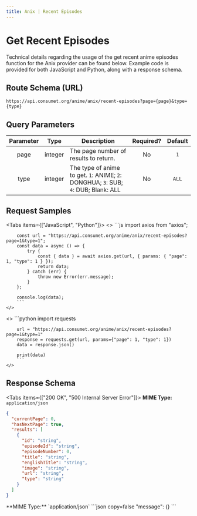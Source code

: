 ```yaml
---
title: Anix | Recent Episodes
---
```



# Get Recent Episodes

Technical details regarding the usage of the get recent anime episodes function for the Anix provider can be found below. Example code is provided for both JavaScript and Python, along with a response schema.

## Route Schema (URL)

```
https://api.consumet.org/anime/anix/recent-episodes?page={page}&type={type}
```

## Query Parameters

| Parameter |  Type   | Description                                                                        | Required? | Default |
| :-------: | :-----: | ---------------------------------------------------------------------------------- | :-------: | :-----: |
|   page    | integer | The page number of results to return.                                              |    No     |   `1`   |
|   type    | integer | The type of anime to get. `1`: ANIME; `2`: DONGHUA; `3`: SUB; `4`: DUB; Blank: ALL |    No     |  `ALL`  |

## Request Samples

<Tabs items={["JavaScript", "Python"]}>
  <Tab>
    <>
        ```js
        import axios from "axios";

        const url = "https://api.consumet.org/anime/anix/recent-episodes?page=1&type=1";
        const data = async () => {
            try {
                const { data } = await axios.get(url, { params: { "page": 1, "type": 1 } });
                return data;
            } catch (err) {
                throw new Error(err.message);
            }
        };

        console.log(data);
        ```
    </>

  </Tab>
  <Tab>
    <>
        ```python
        import requests

        url = "https://api.consumet.org/anime/anix/recent-episodes?page=1&type=1"
        response = requests.get(url, params={"page": 1, "type": 1})
        data = response.json()

        print(data)
        ```
    </>

  </Tab>
</Tabs>

## Response Schema

<Tabs items={["200 OK", "500 Internal Server Error"]}>
  <Tab>
  **MIME Type:** `application/json`
  ```json copy=false
  {
    "currentPage": 0,
    "hasNextPage": true,
    "results": [
      {
        "id": "string",
        "episodeId": "string",
        "episodeNumber": 0,
        "title": "string",
        "englishTitle": "string",
        "image": "string",
        "url": "string",
        "type": "string"
      }
    ]
  }
  ```
  </Tab>
  <Tab>
  **MIME Type:** `application/json`
  ```json copy=false
  "message": {}
  ```
  </Tab>
</Tabs>
